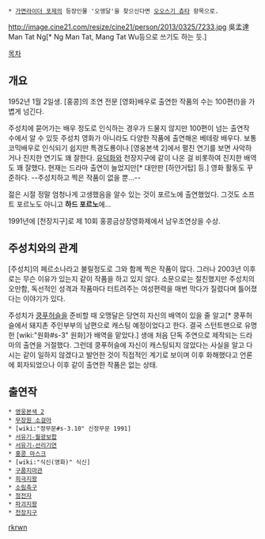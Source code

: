  * [[가면라이더 포제]]의 등장인물 '오맹달'을 찾으신다면 [[오오스기 츄타]] 항목으로.

http://image.cine21.com/resize/cine21/person/2013/0325/7233.jpg
吳孟達 Man Tat Ng[* Ng Man Tat, Mang Tat Wu등으로 쓰기도 하는 듯.]

[[목차]]
== 개요 ==
1952년 1월 2일생. [홍콩]의 조연 전문 [영화]배우로 출연한 작품의 수는 100편(!)을 가볍게 넘긴다.

주성치에 묻어가는 배우 정도로 인식하는 경우가 드물지 않지만 100편이 넘는 출연작 수에서 알 수 있듯 주성치 영화가 아니라도 다양한 작품에 출연해온 베테랑 배우다. 보통 코믹배우로 인식되기 쉽지만 특경도룡이나 [영웅본색 2]에서 펼친 연기를 보면 사악하거나 진지한 연기도 꽤 잘한다. [[유덕화]]와 천장지구에 같이 나온 걸 비롯하여 진지한 배역도 꽤 잘했다. 현재는 드라마 출연이 늘었지만[* 대만판 [하얀거탑] 등.] 영화 활동도 꾸준하다. --주성치하고 찍은 작품이 없을 뿐...--

젊은 시절 정말 엄청나게 고생했음을 알수 있는 것이 포르노에 출연했었다. 그것도 소프트 포르노도 아니고 '''하드 포르노'''에...

1991년에 [천장지구]로 제 10회 홍콩금상장영화제에서 남우조연상을 수상.

== 주성치와의 관계 ==
[주성치]의 페르소나라고 불릴정도로 그와 함께 찍은 작품이 많다. 그러나 2003년 이후로는 무슨 이유가 있는지 같이 작품을 하고 있지 않다. 소문으로는 절친했지만 주성치의 오만함, 독선적인 성격과 작품마다 터트려주는 여성편력을 매번 막다가 질렸다며 틀어졌다는 이야기가 있다.

주성치가 [[쿵푸허슬]]을 준비할 때 오맹달은 당연히 자신의 배역이 있을 줄 알고[* 쿵푸허슬에서 돼지촌 주인부부의 남편으로 캐스팅 예정이었다고 한다. 결국 스턴트맨으로 유명한 [wiki:"원화#s-3" 원화]가 배역을 맡았다.] 생애 처음 단독 주연으로 제작되는 드라마의 출연을 거절했다. 그런데 쿵푸허슬에 자신이 캐스팅되지 않았다는 사실을 알고 다시는 같이 일하지 않겠다고 발언한 것이 직접적인 계기로 보이며 이후 화해했다고 언론에 회자되었으나  이후 같이 출연한 작품은 없는 상태.

== 출연작 ==
 * [[영웅본색 2]]
 * [[무장원 소걸아]]
 * [wiki:"정무문#s-3.10" 신정무문 1991]
 * [[서유기-월광보합]]
 * [[서유기-선리기연]]
 * [[홍콩 마스크]]
 * [wiki:"식신(영화)" 식신]
 * [[구품지마관]]
 * [[희극지왕]]
 * [[소림축구]]
 * [[정전자]]
 * [[파괴지왕]]
 * [[천장지구]]

[[ rkrwn]]
